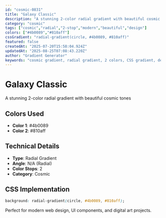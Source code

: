 ```yaml
---
id: "cosmic-0831"
title: "Galaxy Classic"
description: "A stunning 2-color radial gradient with beautiful cosmic tones"
category: "cosmic"
tags: ["cosmic","radial","2-stop","modern","beautiful","design"]
colors: ["#4b0089","#810aff"]
cssGradient: "radial-gradient(circle, #4b0089, #810aff)"
featured: false
createdAt: "2025-07-20T15:58:04.924Z"
updatedAt: "2025-08-25T07:08:43.220Z"
author: "Gradient Generator"
keywords: "cosmic gradient, radial gradient, 2 colors, CSS gradient, design, #4b0089, #810aff"
---
```


# Galaxy Classic

A stunning 2-color radial gradient with beautiful cosmic tones

## Colors Used
- **Color 1**: #4b0089
- **Color 2**: #810aff

## Technical Details
- **Type**: Radial Gradient
- **Angle**: N/A (Radial)
- **Color Stops**: 2
- **Category**: Cosmic

## CSS Implementation
```css
background: radial-gradient(circle, #4b0089, #810aff);
```

Perfect for modern web design, UI components, and digital art projects.
